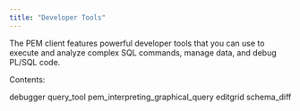 ```yaml
---
title: "Developer Tools"
---
```


<div id="toc_pem_developer_tools" class="registered_link"></div>

The PEM client features powerful developer tools that you can use to execute and analyze complex SQL commands, manage data, and debug PL/SQL code.

Contents:

<div class="toctree">

debugger query_tool pem_interpreting_graphical_query editgrid schema_diff

</div>
